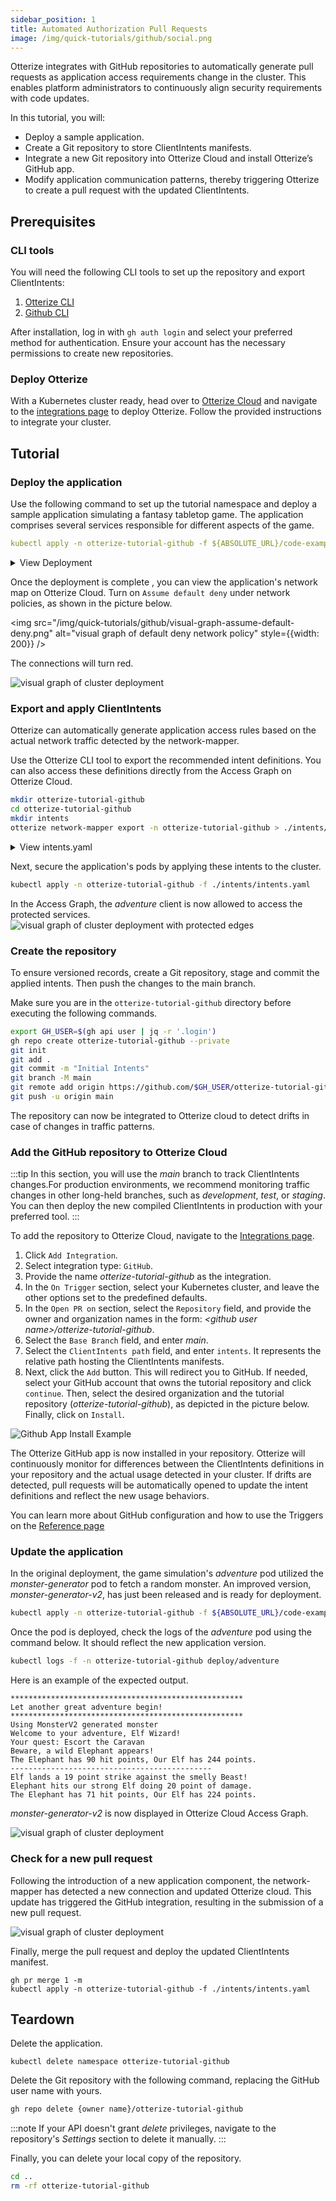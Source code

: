 ```yaml
---
sidebar_position: 1
title: Automated Authorization Pull Requests
image: /img/quick-tutorials/github/social.png
---
```


Otterize integrates with GitHub repositories to automatically generate pull requests as application access requirements change in the cluster. This enables platform administrators to continuously align security requirements with code updates.

In this tutorial, you will:

- Deploy a sample application.
- Create a Git repository to store ClientIntents manifests.
- Integrate a new Git repository into Otterize Cloud and install Otterize’s GitHub app.
- Modify application communication patterns, thereby triggering Otterize to create a pull request with the updated ClientIntents.

## Prerequisites

### CLI tools
You will need the following CLI tools to set up the repository and export ClientIntents:

1. [Otterize CLI](https://docs.otterize.com/overview/installation#install-the-otterize-cli)
2. [Github CLI](https://cli.github.com)

After installation, log in  with `gh auth login` and select your preferred method for authentication. Ensure your account has the necessary permissions to create new repositories.

### Deploy Otterize


With a Kubernetes cluster ready, head over to [Otterize Cloud](https://app.otterize.com/) and navigate to the [integrations page](https://app.otterize.com/integrations) to deploy Otterize. Follow the provided instructions to integrate your cluster.

## Tutorial

### Deploy the application 

Use the following command to set up the tutorial namespace and deploy a sample application simulating a fantasy tabletop game. The application comprises several services responsible for different aspects of the game.

```yaml
kubectl apply -n otterize-tutorial-github -f ${ABSOLUTE_URL}/code-examples/github/all.yaml
```
<details>
    <summary>View Deployment</summary>

```yaml
{@include: ../../../../static/code-examples/github/all.yaml}
```
</details>

Once the deployment is complete , you can view the application's network map on Otterize Cloud. Turn on `Assume default deny` under network policies, as shown in the picture below.

<img
    src="/img/quick-tutorials/github/visual-graph-assume-default-deny.png"
    alt="visual graph of default deny network policy"
    style={{width: 200}}
/>

The connections will turn red.

<img
    src="/img/quick-tutorials/github/visual-graph-unsecure-deploy.png"
    alt="visual graph of cluster deployment"
/>


### Export and apply ClientIntents

Otterize can automatically generate application access rules based on the actual network traffic detected by the network-mapper.

Use the Otterize CLI tool to export the recommended intent definitions. You can also access these definitions directly from the Access Graph on Otterize Cloud.

```bash
mkdir otterize-tutorial-github
cd otterize-tutorial-github
mkdir intents
otterize network-mapper export -n otterize-tutorial-github > ./intents/intents.yaml
```
<details>
    <summary>View intents.yaml</summary>

```yaml
apiVersion: k8s.otterize.com/v1alpha3
kind: ClientIntents
metadata:
  name: adventure
  namespace: otterize-tutorial-github
spec:
  service:
    name: adventure
  calls:
    - name: character-generator
    - name: monster-generator
    - name: quest-generator
    - name: treasure-generator
```
</details>

Next, secure the application's pods by applying these intents to the cluster.

```bash
kubectl apply -n otterize-tutorial-github -f ./intents/intents.yaml
```
In the Access Graph, the *adventure* client is now allowed to access the protected services.
<img
    src="/img/quick-tutorials/github/protected-services.gif"
    alt="visual graph of cluster deployment with protected edges"
/>

### Create the repository

To ensure versioned records, create a Git repository, stage and commit the applied intents. Then push the changes to the main branch. 

Make sure you are in the `otterize-tutorial-github` directory before executing the following commands.

```bash
export GH_USER=$(gh api user | jq -r '.login')
gh repo create otterize-tutorial-github --private
git init
git add .
git commit -m "Initial Intents"
git branch -M main
git remote add origin https://github.com/$GH_USER/otterize-tutorial-github.git
git push -u origin main
```

The repository can now be integrated to Otterize cloud to detect drifts in case of changes in traffic patterns.

### Add the GitHub repository to Otterize Cloud

:::tip
In this section, you will use the *main* branch to track ClientIntents changes.For production environments, we recommend monitoring traffic changes in other long-held branches, such as *development*, *test*, or *staging*. You can then deploy the new compiled ClientIntents in production with your preferred tool.
:::

To add the repository to Otterize Cloud, navigate to the [Integrations page](https://app.otterize.com/integrations).

1. Click `Add Integration`.
2. Select integration type: `GitHub`.
3. Provide the name *otterize-tutorial-github* as the integration.
4. In the `On Trigger` section, select your Kubernetes cluster, and leave the other options set to the predefined defaults.
5. In the `Open PR on` section, select the `Repository` field, and provide the owner and organization names in the form: *<github user name\>/otterize-tutorial-github*.
6. Select the `Base Branch` field, and enter *main*.
7. Select the `ClientIntents path` field, and enter `intents`. It represents the relative path hosting the ClientIntents manifests.
8. Next, click the `Add` button. This will redirect you to GitHub. If needed, select your GitHub account that owns the tutorial repository and click `continue`. Then, select the desired organization and the tutorial repository (*otterize-tutorial-github*), as depicted in the picture below. Finally, click on `Install`.

<img className="tw-w-96 tw-block tw-mx-auto tw-mb-4"
    src="/img/quick-tutorials/github/install-github-app.png"
    alt="Github App Install Example"
/>

The Otterize GitHub app is now installed in your repository. Otterize will continuously monitor for differences between the ClientIntents definitions in your repository and the actual usage detected in your cluster. If drifts are detected, pull requests will be automatically opened to update the intent definitions and reflect the new usage behaviors.

You can learn more about GitHub configuration and how to use the Triggers on the [Reference page](/features/github/reference)

### Update the application

In the original deployment, the game simulation's *adventure* pod utilized the *monster-generator* pod to fetch a random monster. An improved version, *monster-generator-v2*, has just been released and is ready for deployment.

```bash
kubectl apply -n otterize-tutorial-github -f ${ABSOLUTE_URL}/code-examples/github/all-v2.yaml
```

Once the pod is deployed, check the logs of the *adventure* pod using the command below. It should reflect the new application version.

```bash
kubectl logs -f -n otterize-tutorial-github deploy/adventure
```

Here is an example of the expected output.

```
****************************************************
Let another great adventure begin!
****************************************************
Using MonsterV2 generated monster
Welcome to your adventure, Elf Wizard!
Your quest: Escort the Caravan
Beware, a wild Elephant appears!
The Elephant has 90 hit points, Our Elf has 244 points.
---------------------------------------------
Elf lands a 19 point strike against the smelly Beast!
Elephant hits our strong Elf doing 20 point of damage.
The Elephant has 71 hit points, Our Elf has 224 points.
```

*monster-generator-v2* is now displayed in Otterize Cloud Access Graph.

<img
    src="/img/quick-tutorials/github/visual-graph-updated-services.png"
    alt="visual graph of cluster deployment"
/>

### Check for a new pull request

Following the introduction of a new application component, the network-mapper has detected a new connection and updated Otterize cloud. This update has triggered the GitHub integration, resulting in the submission of a new pull request.

<img
    src="/img/quick-tutorials/github/pull-request.png"
    alt="visual graph of cluster deployment"
/>

Finally, merge the pull request and deploy the updated ClientIntents manifest.

```text
gh pr merge 1 -m
kubectl apply -n otterize-tutorial-github -f ./intents/intents.yaml
```

## Teardown

Delete the application.

```*bash*
kubectl delete namespace otterize-tutorial-github
```

Delete the Git repository with the following command, replacing the GitHub user name with yours.

```bash
gh repo delete {owner name}/otterize-tutorial-github
```
:::note
If your API doesn't grant *delete* privileges, navigate to the repository's *Settings* section to delete it manually.
:::

Finally, you can delete your local copy of the repository.

```bash
cd ..
rm -rf otterize-tutorial-github
```
